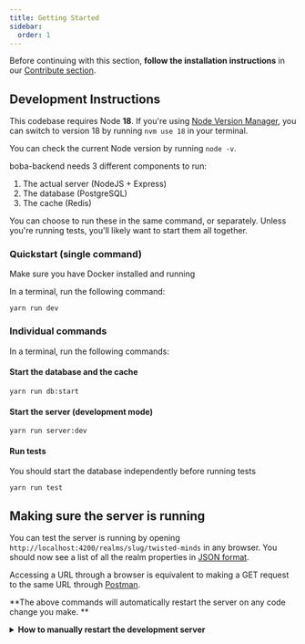 ```yaml
---
title: Getting Started
sidebar:
  order: 1
---
```



<Aside type="note" title="Important">

Before continuing with this section, **follow the installation instructions** in
our [Contribute section](/docs/development/start-developing/boba-backend).

</Aside>

## Development Instructions

<Aside type="caution">

This codebase requires Node **18**. If you're using
[Node Version Manager](https://github.com/nvm-sh/nvm), you can switch to version
18 by running `nvm use 18` in your terminal.

You can check the current Node version by running `node -v`.

</Aside>

boba-backend needs 3 different components to run:

1. The actual server (NodeJS + Express)
2. The database (PostgreSQL)
3. The cache (Redis)

You can choose to run these in the same command, or separately. Unless you're
running tests, you'll likely want to start them all together.

### Quickstart (single command)

<Aside type="caution">

Make sure you have Docker installed and running

</Aside>

In a terminal, run the following command:

```
yarn run dev
```

### Individual commands

In a terminal, run the following commands:

#### Start the database and the cache

```
yarn run db:start
```

#### Start the server (development mode)

```
yarn run server:dev
```

#### Run tests

<Aside type="caution">

You should start the database independently before running tests

</Aside>

```
yarn run test
```

## Making sure the server is running

You can test the server is running by opening
`http://localhost:4200/realms/slug/twisted-minds` in any browser. You should now
see a list of all the realm properties in
[JSON format](https://developers.squarespace.com/what-is-json).

<Aside type="tip">

Accessing a URL through a browser is equivalent to making a GET request to the
same URL through [Postman](/docs/development/boba-backend/using-postman).

</Aside>

<Aside type="tip">

**The above commands will automatically restart the server on any code change
you make. **

<details>
  <summary>
    <strong>How to manually restart the development server</strong>
  </summary>

Both of these actions need to be performed on the console where
`yarn run dev:watch` is currently running.

- **Fancy Way:** Type `rs` and press enter.
- **Bruteforce Way:** ~~Press~~ Mash `ctrl+c` to stop the running process, then
  run `yarn run dev` again.

</details>

</Aside>

